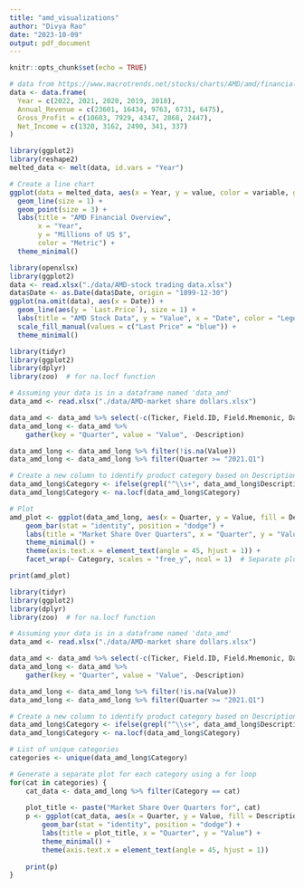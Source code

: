 ```yaml
---
title: "amd_visualizations"
author: "Divya Rao"
date: "2023-10-09"
output: pdf_document
---
```


```r
knitr::opts_chunk$set(echo = TRUE)
```


```r
# data from https://www.macrotrends.net/stocks/charts/AMD/amd/financial-ratios
data <- data.frame(
  Year = c(2022, 2021, 2020, 2019, 2018),
  Annual_Revenue = c(23601, 16434, 9763, 6731, 6475),
  Gross_Profit = c(10603, 7929, 4347, 2868, 2447),
  Net_Income = c(1320, 3162, 2490, 341, 337)
)

library(ggplot2)
library(reshape2)
melted_data <- melt(data, id.vars = "Year")

# Create a line chart
ggplot(data = melted_data, aes(x = Year, y = value, color = variable, group = variable)) +
  geom_line(size = 1) +
  geom_point(size = 3) +
  labs(title = "AMD Financial Overview",
       x = "Year",
       y = "Millions of US $",
       color = "Metric") +
  theme_minimal()
```



```r
library(openxlsx)
library(ggplot2)
data <- read.xlsx("./data/AMD-stock trading data.xlsx")
data$Date <- as.Date(data$Date, origin = "1899-12-30")
ggplot(na.omit(data), aes(x = Date)) +
  geom_line(aes(y = `Last.Price`), size = 1) +
  labs(title = "AMD Stock Data", y = "Value", x = "Date", color = "Legend") +
  scale_fill_manual(values = c("Last Price" = "blue")) +
  theme_minimal()

```
```r
library(tidyr)
library(ggplot2)
library(dplyr)
library(zoo)  # for na.locf function

# Assuming your data is in a dataframe named 'data_amd'
data_amd <- read.xlsx("./data/AMD-market share dollars.xlsx")

data_amd <- data_amd %>% select(-c(Ticker, Field.ID, Field.Mnemonic, Data.State))
data_amd_long <- data_amd %>%
    gather(key = "Quarter", value = "Value", -Description)

data_amd_long <- data_amd_long %>% filter(!is.na(Value))
data_amd_long <- data_amd_long %>% filter(Quarter >= "2021.Q1")

# Create a new column to identify product category based on Description
data_amd_long$Category <- ifelse(grepl("^\\s+", data_amd_long$Description), NA, data_amd_long$Description)
data_amd_long$Category <- na.locf(data_amd_long$Category)

# Plot
amd_plot <- ggplot(data_amd_long, aes(x = Quarter, y = Value, fill = Description, group = Description)) +
    geom_bar(stat = "identity", position = "dodge") +
    labs(title = "Market Share Over Quarters", x = "Quarter", y = "Value") +
    theme_minimal() +
    theme(axis.text.x = element_text(angle = 45, hjust = 1)) +
    facet_wrap(~ Category, scales = "free_y", ncol = 1)  # Separate plots for each product category

print(amd_plot)
```


```r
library(tidyr)
library(ggplot2)
library(dplyr)
library(zoo)  # for na.locf function

# Assuming your data is in a dataframe named 'data_amd'
data_amd <- read.xlsx("./data/AMD-market share dollars.xlsx")

data_amd <- data_amd %>% select(-c(Ticker, Field.ID, Field.Mnemonic, Data.State))
data_amd_long <- data_amd %>%
    gather(key = "Quarter", value = "Value", -Description)

data_amd_long <- data_amd_long %>% filter(!is.na(Value))
data_amd_long <- data_amd_long %>% filter(Quarter >= "2021.Q1")

# Create a new column to identify product category based on Description
data_amd_long$Category <- ifelse(grepl("^\\s+", data_amd_long$Description), NA, data_amd_long$Description)
data_amd_long$Category <- na.locf(data_amd_long$Category)

# List of unique categories
categories <- unique(data_amd_long$Category)

# Generate a separate plot for each category using a for loop
for(cat in categories) {
    cat_data <- data_amd_long %>% filter(Category == cat)
    
    plot_title <- paste("Market Share Over Quarters for", cat)
    p <- ggplot(cat_data, aes(x = Quarter, y = Value, fill = Description, group = Description)) +
        geom_bar(stat = "identity", position = "dodge") +
        labs(title = plot_title, x = "Quarter", y = "Value") +
        theme_minimal() +
        theme(axis.text.x = element_text(angle = 45, hjust = 1))
    
    print(p)
}

```